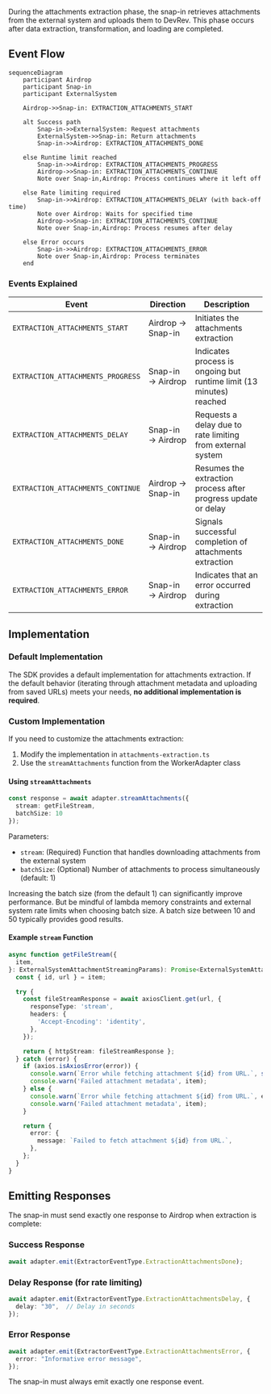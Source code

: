 During the attachments extraction phase, the snap-in retrieves attachments from the external system and uploads them to DevRev. This phase occurs after data extraction, transformation, and loading are completed.

## Event Flow

```mermaid
sequenceDiagram
    participant Airdrop
    participant Snap-in
    participant ExternalSystem
    
    Airdrop->>Snap-in: EXTRACTION_ATTACHMENTS_START
    
    alt Success path
        Snap-in->>ExternalSystem: Request attachments
        ExternalSystem->>Snap-in: Return attachments
        Snap-in->>Airdrop: EXTRACTION_ATTACHMENTS_DONE
    
    else Runtime limit reached
        Snap-in->>Airdrop: EXTRACTION_ATTACHMENTS_PROGRESS
        Airdrop->>Snap-in: EXTRACTION_ATTACHMENTS_CONTINUE
        Note over Snap-in,Airdrop: Process continues where it left off
    
    else Rate limiting required
        Snap-in->>Airdrop: EXTRACTION_ATTACHMENTS_DELAY (with back-off time)
        Note over Airdrop: Waits for specified time
        Airdrop->>Snap-in: EXTRACTION_ATTACHMENTS_CONTINUE
        Note over Snap-in,Airdrop: Process resumes after delay
    
    else Error occurs
        Snap-in->>Airdrop: EXTRACTION_ATTACHMENTS_ERROR
        Note over Snap-in,Airdrop: Process terminates
    end
```

### Events Explained

| Event | Direction | Description |
|-------|-----------|-------------|
| `EXTRACTION_ATTACHMENTS_START` | Airdrop → Snap-in | Initiates the attachments extraction |
| `EXTRACTION_ATTACHMENTS_PROGRESS` | Snap-in → Airdrop | Indicates process is ongoing but runtime limit (13 minutes) reached |
| `EXTRACTION_ATTACHMENTS_DELAY` | Snap-in → Airdrop | Requests a delay due to rate limiting from external system |
| `EXTRACTION_ATTACHMENTS_CONTINUE` | Airdrop → Snap-in | Resumes the extraction process after progress update or delay |
| `EXTRACTION_ATTACHMENTS_DONE` | Snap-in → Airdrop | Signals successful completion of attachments extraction |
| `EXTRACTION_ATTACHMENTS_ERROR` | Snap-in → Airdrop | Indicates that an error occurred during extraction |

## Implementation

### Default Implementation

The SDK provides a default implementation for attachments extraction. If the default behavior (iterating through attachment metadata and uploading from saved URLs) meets your needs, **no additional implementation is required**.

### Custom Implementation

If you need to customize the attachments extraction:

1. Modify the implementation in `attachments-extraction.ts`
2. Use the `streamAttachments` function from the WorkerAdapter class

#### Using `streamAttachments`

```typescript
const response = await adapter.streamAttachments({
  stream: getFileStream,
  batchSize: 10
});
```

Parameters:
- `stream`: (Required) Function that handles downloading attachments from the external system
- `batchSize`: (Optional) Number of attachments to process simultaneously (default: 1)

Increasing the batch size (from the default 1) can significantly improve performance. But be mindful of lambda memory constraints and external system rate limits when choosing batch size. A batch size between 10 and 50 typically provides good results.

#### Example `stream` Function

```typescript
async function getFileStream({
  item,
}: ExternalSystemAttachmentStreamingParams): Promise<ExternalSystemAttachmentStreamingResponse> {
  const { id, url } = item;

  try {
    const fileStreamResponse = await axiosClient.get(url, {
      responseType: 'stream',
      headers: {
        'Accept-Encoding': 'identity',
      },
    });

    return { httpStream: fileStreamResponse };
  } catch (error) {
    if (axios.isAxiosError(error)) {
      console.warn(`Error while fetching attachment ${id} from URL.`, serializeAxiosError(error));
      console.warn('Failed attachment metadata', item);
    } else {
      console.warn(`Error while fetching attachment ${id} from URL.`, error);
      console.warn('Failed attachment metadata', item);
    }

    return {
      error: {
        message: `Failed to fetch attachment ${id} from URL.`,
      },
    };
  }
}
```

## Emitting Responses

The snap-in must send exactly one response to Airdrop when extraction is complete:

### Success Response

```typescript
await adapter.emit(ExtractorEventType.ExtractionAttachmentsDone);
```

### Delay Response (for rate limiting)

```typescript
await adapter.emit(ExtractorEventType.ExtractionAttachmentsDelay, {
  delay: "30",  // Delay in seconds
});
```

### Error Response

```typescript
await adapter.emit(ExtractorEventType.ExtractionAttachmentsError, {
  error: "Informative error message",
});
```

<Note>The snap-in must always emit exactly one response event.</Note>
